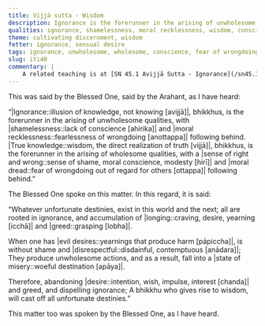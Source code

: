 ```yaml
---
title: Vijjā sutta - Wisdom
description: Ignorance is the forerunner in the arising of unwholesome qualities, and wisdom is the forerunner in the arising of wholesome qualities.
qualities: ignorance, shamelessness, moral recklessness, wisdom, conscience, fear of wrongdoing, craving, greed, contempt
theme: cultivating discernment, wisdom
fetter: ignorance, sensual desire
tags: ignorance, unwholesome, wholesome, conscience, fear of wrongdoing, wisdom, sense of shame, respect, craving, greed, grasping, shamelessness, moral recklessness, iti, iti28-49
slug: iti40
commentary: |
    A related teaching is at [SN 45.1 Avijjā Sutta - Ignorance](/sn45.1).
---
```


This was said by the Blessed One, said by the Arahant, as I have heard:

“|Ignorance::illusion of knowledge, not knowing [avijjā]|, bhikkhus, is the forerunner in the arising of unwholesome qualities, with |shamelessness::lack of conscience [ahirika]| and |moral recklessness::fearlessness of wrongdoing [anottappa]| following behind. |True knowledge::wisdom, the direct realization of truth [vijjā]|, bhikkhus, is the forerunner in the arising of wholesome qualities, with a |sense of right and wrong::sense of shame, moral conscience, modesty [hirī]| and |moral dread::fear of wrongdoing out of regard for others [ottappa]| following behind.”

The Blessed One spoke on this matter. In this regard, it is said:

“Whatever unfortunate destinies,
exist in this world and the next;
all are rooted in ignorance,
and accumulation of |longing::craving, desire, yearning [icchā]| and |greed::grasping [lobha]|.

When one has |evil desires::yearnings that produce harm [pāpiccha]|,
is without shame and |disrespectful::disdainful, contemptuous [anādara]|;
They produce unwholesome actions,
and as a result, fall into a |state of misery::woeful destination [apāya]|.

Therefore, abandoning |desire::intention, wish, impulse, interest [chanda]| and greed,
and dispelling ignorance;
A bhikkhu who gives rise to wisdom,
will cast off all unfortunate destinies.”

This matter too was spoken by the Blessed One, as I have heard.